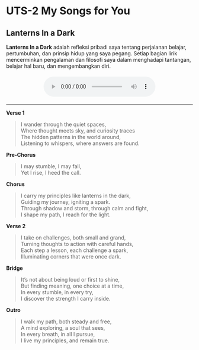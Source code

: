 # UTS-2 My Songs for You

## Lanterns In a Dark

**Lanterns In a Dark** adalah refleksi pribadi saya tentang perjalanan belajar, pertumbuhan, dan prinsip hidup yang saya pegang. Setiap bagian lirik mencerminkan pengalaman dan filosofi saya dalam menghadapi tantangan, belajar hal baru, dan mengembangkan diri.

<div style="text-align:center; margin:20px 0;">
  <audio controls style="width:60%;">
    <source src="../audio/song.mp3" type="audio/mpeg">
    Your browser does not support the audio element.
  </audio>
</div>

---

**Verse 1**  

> I wander through the quiet spaces,  
> Where thought meets sky, and curiosity traces  
> The hidden patterns in the world around,  
> Listening to whispers, where answers are found.

**Pre-Chorus**  

> I may stumble, I may fall,  
> Yet I rise, I heed the call.

**Chorus**  

> I carry my principles like lanterns in the dark,  
> Guiding my journey, igniting a spark.  
> Through shadow and storm, through calm and fight,  
> I shape my path, I reach for the light.

**Verse 2**

> I take on challenges, both small and grand,  
> Turning thoughts to action with careful hands,  
> Each step a lesson, each challenge a spark,  
> Illuminating corners that were once dark.


**Bridge**

> It’s not about being loud or first to shine,  
> But finding meaning, one choice at a time,  
> In every stumble, in every try,  
> I discover the strength I carry inside.

**Outro**

> I walk my path, both steady and free,  
> A mind exploring, a soul that sees,  
> In every breath, in all I pursue,  
> I live my principles, and remain true.
